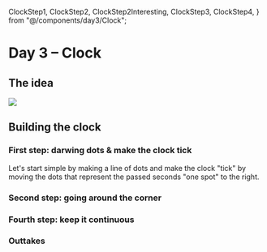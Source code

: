   ClockStep1,
  ClockStep2,
  ClockStep2Interesting,
  ClockStep3,
  ClockStep4,
} from "@/components/day3/Clock";

# Day 3 – Clock

## The idea


<div style={{ display: "flex", justifyContent: "center" }}>
  <Image src={ClockIdeaSketch} />
</div>

## Building the clock

### First step: darwing dots & make the clock tick

Let's start simple by making a line of dots and make the clock "tick" by moving the dots that represent the passed seconds "one spot" to the right.

<ClockStep1 />

### Second step: going around the corner

<ClockStep2 />

[//]: #
[//]: # "### Third step: round and round"
[//]: #
[//]: # "<ClockStep3 />"

### Fourth step: keep it continuous

<ClockStep4 />

### Outtakes

<ClockStep2Interesting />
